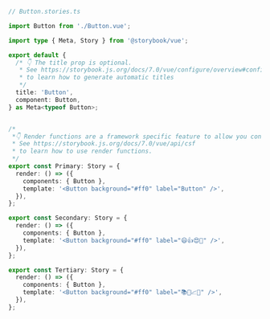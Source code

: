 ```ts
// Button.stories.ts

import Button from './Button.vue';

import type { Meta, Story } from '@storybook/vue';

export default {
  /* 👇 The title prop is optional.
   * See https://storybook.js.org/docs/7.0/vue/configure/overview#configure-story-loading
   * to learn how to generate automatic titles
   */
  title: 'Button',
  component: Button,
} as Meta<typeof Button>;


/*
 *👇 Render functions are a framework specific feature to allow you control on how the component renders.
 * See https://storybook.js.org/docs/7.0/vue/api/csf
 * to learn how to use render functions.
 */
export const Primary: Story = {
  render: () => ({
    components: { Button },
    template: '<Button background="#ff0" label="Button" />',
  }),
};

export const Secondary: Story = {
  render: () => ({
    components: { Button },
    template: '<Button background="#ff0" label="😄👍😍💯" />',
  }),
};

export const Tertiary: Story = {
  render: () => ({
    components: { Button },
    template: '<Button background="#ff0" label="📚📕📈🤓" />',
  }),
};
```